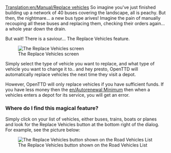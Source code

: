 [[Translation:en/Manual/Replace vehicles]]
So imagine you've just finished building up a network of 40 buses covering the landscape, all is peachy. But then, the nightmare... a new bus type arives! Imagine the pain of manually recouping all these buses and replacing them, checking their orders again... a whole year down the drain.

But wait! There is a saviour... The Replace Vehicles feature.

[[File:en/Wiki replace vehicles.png|frame|center|The Replace Vehicles screen]]

Simply select the type of vehicle you want to replace, and what type of vehicle you want to change it to.. and hey presto, OpenTTD will automatically replace vehicles the next time they visit a depot.

However, OpenTTD will only replace vehicles if you have sufficient funds. If you have less money then the [[en/Autorenewal Minimum]] then when a vehicles enters a depot for its service, you will get an error.

===Where do I find this magical feature?===
Simply click on your list of vehicles, either buses, trains, boats or planes and look for the Replace Vehicles button at the bottom right of the dialog. For example, see the picture below:

[[File:en/Wiki replace vehicles.png|frame|center|The Replace Vehicles button shown on the Road Vehicles List]]
